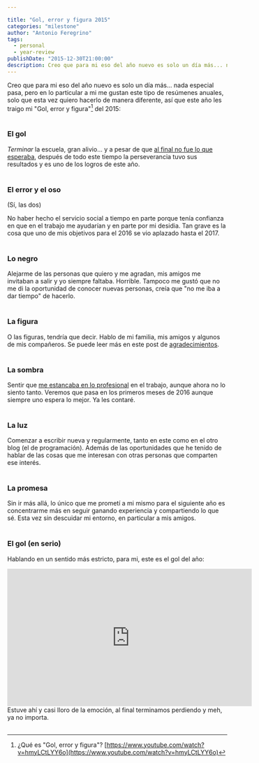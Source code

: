 ```yaml
---

title: "Gol, error y figura 2015"
categories: "milestone"
author: "Antonio Feregrino"
tags: 
  - personal
  - year-review
publishDate: "2015-12-30T21:00:00"
description: Creo que para mi eso del año nuevo es solo un día más... nada especial pasa, pero en lo particular a mi me gustan este tipo de resúmenes anuales, solo que esta vez quiero hacerlo de manera diferente, así que este año les traigo mi "Gol, error y figura" del 2015.
---
```

Creo que para mi eso del año nuevo es solo un día más... nada especial pasa, pero en lo particular a mi me gustan este tipo de resúmenes anuales, solo que esta vez quiero hacerlo de manera diferente, así que este año les traigo mi "Gol, error y figura"[^1] del 2015:  
<br />

### El gol  
*Terminar* la escuela, gran alivio... y a pesar de que [al final no fue lo que esperaba](/no-me-siento-ingeniero), después de todo este tiempo la perseverancia tuvo sus resultados y es uno de los logros de este año.  
<br />

### El error y el oso  
(Sí, las dos)  
 
No haber hecho el servicio social a tiempo en parte porque tenía confianza en que en el trabajo me ayudarían y en parte por mi desidia. Tan grave es la cosa que uno de mis objetivos para el 2016 se vio aplazado hasta el 2017.  
<br />

  
### Lo negro
Alejarme de las personas que quiero y me agradan, mis amigos me invitaban a salir y yo siempre faltaba. Horrible. Tampoco me gustó que no me di la oportunidad de conocer nuevas personas, creía que "no me iba a dar tiempo" de hacerlo.  
<br />
   
  
### La figura
O las figuras, tendría que decir. Hablo de mi familia, mis amigos y algunos de mis compañeros. Se puede leer más en este post de [agradecimientos](/agradecimientos-tt).  
<br />

### La sombra  
Sentir que [me estancaba en lo profesional](/un-no-por-respuesta) en el trabajo, aunque ahora no lo siento tanto. Veremos que pasa en los primeros meses de 2016 aunque siempre uno espera lo mejor. Ya les contaré.  
<br />
  
### La luz
Comenzar a escribir nueva y regularmente, tanto en este como en el otro blog (el de programación). Además de las oportunidades que he tenido de hablar de las cosas que me interesan con otras personas que comparten ese interés.  
<br />  
  
### La promesa  
Sin ir más allá, lo único que me prometí a mi mismo para el siguiente año es concentrarme más en seguir ganando experiencia y compartiendo lo que sé. Esta vez sin descuidar mi entorno, en particular a mis amigos.  
<br />  
  
### El gol (en serio)
Hablando en un sentido más estricto, para mi, este es el gol del año:
<iframe width="560" height="315" src="https://www.youtube.com/embed/AdU_mrPwUlk" frameborder="0" allowfullscreen></iframe>
Estuve ahí y casi lloro de la emoción, al final terminamos perdiendo y meh, ya no importa.
<br />
<br />

[^1]: ¿Qué es "Gol, error y figura"? [https://www.youtube.com/watch?v=hmyLCtLYY6o](https://www.youtube.com/watch?v=hmyLCtLYY6o)